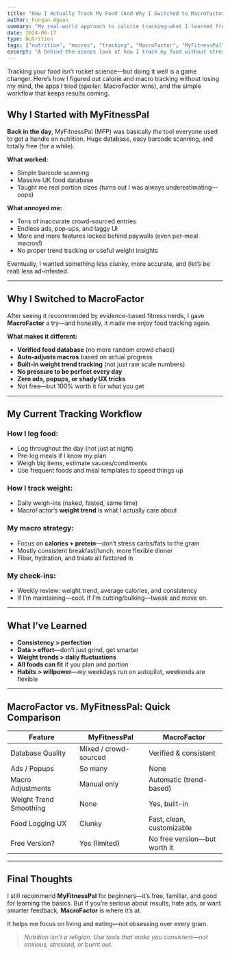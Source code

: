 ```yaml
---
title: "How I Actually Track My Food (And Why I Switched to MacroFactor)"
author: Furqan Agwan
summary: "My real-world approach to calorie tracking—what I learned from MyFitnessPal, why MacroFactor is worth every penny, and how these habits help me stay lean and strong without going full food-robot."
date: 2024-06-17
type: Nutrition
tags: ["nutrition", "macros", "tracking", "MacroFactor", "MyFitnessPal"]
excerpt: "A behind-the-scenes look at how I track my food without stress, why I ditched MyFitnessPal, and how MacroFactor changed the game for me."
---
```


<Lead>
  Tracking your food isn’t rocket science—but doing it well is a game changer.
  Here’s how I figured out calorie and macro tracking without losing my mind,
  the apps I tried (spoiler: MacroFactor wins), and the simple workflow that
  keeps results coming.
</Lead>

<Separator />

## Why I Started with MyFitnessPal

**Back in the day**, MyFitnessPal (MFP) was basically _the_ tool everyone used to get a handle on nutrition. Huge database, easy barcode scanning, and totally free (for a while).

**What worked:**

- Simple barcode scanning
- Massive UK food database
- Taught me real portion sizes (turns out I was always underestimating—oops)

**What annoyed me:**

- Tons of inaccurate crowd-sourced entries
- Endless ads, pop-ups, and laggy UI
- More and more features locked behind paywalls (even per-meal macros!)
- No proper trend tracking or useful weight insights

Eventually, I wanted something less clunky, more accurate, and (let’s be real) less ad-infested.

---

## Why I Switched to MacroFactor

After seeing it recommended by evidence-based fitness nerds, I gave **MacroFactor** a try—and honestly, it made me enjoy food tracking again.

**What makes it different:**

- **Verified food database** (no more random crowd chaos)
- **Auto-adjusts macros** based on actual progress
- **Built-in weight trend tracking** (not just raw scale numbers)
- **No pressure to be perfect every day**
- **Zero ads, popups, or shady UX tricks**
- Not free—but 100% worth it for what you get

---

## My Current Tracking Workflow

### How I log food:

- Log throughout the day (not just at night)
- Pre-log meals if I know my plan
- Weigh big items, estimate sauces/condiments
- Use frequent foods and meal templates to speed things up

### How I track weight:

- Daily weigh-ins (naked, fasted, same time)
- MacroFactor’s **weight trend** is what I actually care about

### My macro strategy:

- Focus on **calories + protein**—don’t stress carbs/fats to the gram
- Mostly consistent breakfast/lunch, more flexible dinner
- Fiber, hydration, and treats all factored in

### My check-ins:

- Weekly review: weight trend, average calories, and consistency
- If I’m maintaining—cool. If I’m cutting/bulking—tweak and move on.

---

## What I’ve Learned

- **Consistency > perfection**
- **Data > effort**—don’t just grind, get smarter
- **Weight trends > daily fluctuations**
- **All foods can fit** if you plan and portion
- **Habits > willpower**—my weekdays run on autopilot, weekends are flexible

---

## MacroFactor vs. MyFitnessPal: Quick Comparison

| Feature                | MyFitnessPal          | MacroFactor                  |
| ---------------------- | --------------------- | ---------------------------- |
| Database Quality       | Mixed / crowd-sourced | Verified & consistent        |
| Ads / Popups           | So many               | None                         |
| Macro Adjustments      | Manual only           | Automatic (trend-based)      |
| Weight Trend Smoothing | None                  | Yes, built-in                |
| Food Logging UX        | Clunky                | Fast, clean, customizable    |
| Free Version?          | Yes (limited)         | No free version—but worth it |

---

## Final Thoughts

I still recommend **MyFitnessPal** for beginners—it’s free, familiar, and good for learning the basics. But if you’re serious about results, hate ads, or want smarter feedback, **MacroFactor** is where it’s at.

It helps me focus on living and eating—not obsessing over every gram.

> _Nutrition isn’t a religion. Use tools that make you consistent—not anxious, stressed, or burnt out._
